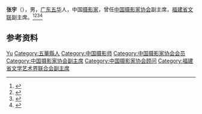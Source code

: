 {{Otheruses|other=名为张宇的其他人物|张宇 (消歧义)}}

'''张宇'''（{{bd|1947年|}}），男，[[广东|广东]][[五华县|五华]]人，中国[[摄影家|摄影家]]，曾任[[中国摄影家协会|中国摄影家协会]]副主席，[[福建省文联|福建省文联]]副主席。<ref>{{Cite book|title=中国当代艺术界名人录|author=中国名人研究院编; 异天, 戈德主编|publisher=社会科学文献出版社|year=1993|isbn=|location=北京|pages=}}</ref><ref>{{Cite book|title=中国当代青年名人大辞典 • 二 文学艺术卷|author=褚德新主编; 周浙平, 侯云章副主编|publisher=黑龙江人民出版社|year=1993|isbn=|location=哈尔滨|pages=}}</ref><ref>{{Cite book|title=中国近现代人物别名词典|author=徐为民编|publisher=沈阳出版社|year=1993|isbn=|location=沈阳|pages=}}</ref><ref>{{Cite web|title=镜头下的清新福建摄影大赛评委介绍 张宇|url=http://fj.sina.com.cn/news/m/2013-06-08/152932199.html?from=fj_xgbd|accessdate=2020-12-03|work=新浪福建}}</ref>

== 参考资料 ==
{{reflist}}

{{中国人物小作品}}
{{Navboxes 
| title  = 张宇在[[中国摄影家协会|中国摄影家协会]]的职务
| list1  =
{{中国摄影家协会第六届理事会}}
{{中国摄影家协会第七届理事会}}
{{中国摄影家协会第八届理事会}}
{{中国摄影家协会第九届理事会}}
}}
{{Navboxes 
| title  = 张宇在[[中国文学艺术界联合会|中国文学艺术界联合会]]的职务
| list1  =
{{中国文学艺术界联合会第七届全国委员会}}
{{中国文学艺术界联合会第八届全国委员会}}
{{中国文学艺术界联合会第九届全国委员会}}
}}

{{Authority control}}
{{DEFAULTSORT:Zhang张}}
[[Category:张姓|Yu]]
[[Category:五華縣人|Category:五華縣人]]
[[Category:中国摄影师|Category:中国摄影师]]
[[Category:中国摄影家协会会员|Category:中国摄影家协会会员]]
[[Category:中国摄影家协会副主席|Category:中国摄影家协会副主席]]
[[Category:中国摄影家协会顾问|Category:中国摄影家协会顾问]]
[[Category:福建省文学艺术界联合会副主席|Category:福建省文学艺术界联合会副主席]]